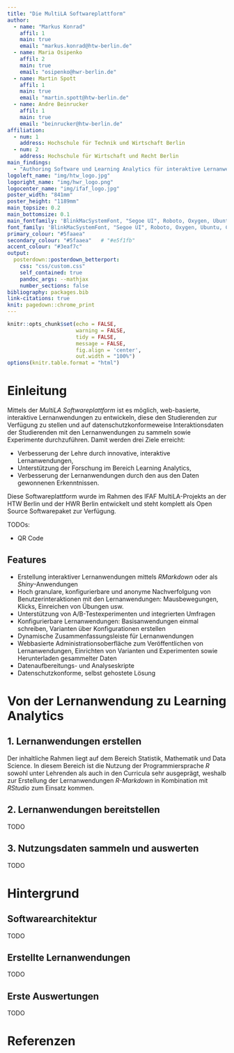 ```yaml
---
title: "Die MultiLA Softwareplattform"
author:
  - name: "Markus Konrad"
    affil: 1
    main: true
    email: "markus.konrad@htw-berlin.de"
  - name: Maria Osipenko
    affil: 2
    main: true
    email: "osipenko@hwr-berlin.de"
  - name: Martin Spott
    affil: 1
    main: true
    email: "martin.spott@htw-berlin.de"
  - name: Andre Beinrucker
    affil: 1
    main: true
    email: "beinrucker@htw-berlin.de"
affiliation:
  - num: 1
    address: Hochschule für Technik und Wirtschaft Berlin
  - num: 2
    address: Hochschule für Wirtschaft und Recht Berlin
main_findings:
  - "Authoring Software und Learning Analytics für interaktive Lernanwendungen im Bereich Statistik und Data Science"
logoleft_name: "img/htw_logo.jpg"
logoright_name: "img/hwr_logo.png"
logocenter_name: "img/ifaf_logo.jpg"
poster_width: "841mm"
poster_height: "1189mm"
main_topsize: 0.2
main_bottomsize: 0.1
main_fontfamily: 'BlinkMacSystemFont, "Segoe UI", Roboto, Oxygen, Ubuntu, Cantarell, "Fira Sans", "Droid Sans", "Helvetica Neue", sans-serif'
font_family: 'BlinkMacSystemFont, "Segoe UI", Roboto, Oxygen, Ubuntu, Cantarell, "Fira Sans", "Droid Sans", "Helvetica Neue", sans-serif'
primary_colour: "#5faaea"
secondary_colour: "#5faaea"   # "#e5f1fb"
accent_colour: "#3eaf7c"
output: 
  posterdown::posterdown_betterport:
    css: "css/custom.css"
    self_contained: true
    pandoc_args: --mathjax
    number_sections: false
bibliography: packages.bib
link-citations: true
knit: pagedown::chrome_print
---
```


```r
knitr::opts_chunk$set(echo = FALSE,
                      warning = FALSE,
                      tidy = FALSE,
                      message = FALSE,
                      fig.align = 'center',
                      out.width = "100%")
options(knitr.table.format = "html") 
```

# Einleitung

Mittels der *MultiLA Softwareplattform* ist es möglich, web-basierte, interaktive Lernanwendungen zu entwickeln, diese den Studierenden zur Verfügung zu stellen und auf datenschutzkonformeweise Interaktionsdaten der Studierenden mit den Lernanwendungen zu sammeln sowie Experimente durchzuführen. Damit werden drei Ziele erreicht:

- Verbesserung der Lehre durch innovative, interaktive Lernanwendungen,
- Unterstützung der Forschung im Bereich Learning Analytics,
- Verbesserung der Lernanwendungen durch den aus den Daten gewonnenen Erkenntnissen.

Diese Softwareplattform wurde im Rahmen des IFAF MultiLA-Projekts an der HTW Berlin und der HWR Berlin entwickelt und steht komplett als Open Source Softwarepaket zur Verfügung.

TODOs:

- QR Code

## Features

- Erstellung interaktiver Lernanwendungen mittels *RMarkdown* oder als *Shiny*-Anwendungen
- Hoch granulare, konfigurierbare und anonyme Nachverfolgung von Benutzerinteraktionen mit den Lernanwendungen: Mausbewegungen, Klicks, Einreichen von Übungen usw.
- Unterstützung von A/B-Testexperimenten und integrierten Umfragen
- Konfigurierbare Lernanwendungen: Basisanwendungen einmal schreiben, Varianten über Konfigurationen erstellen
- Dynamische Zusammenfassungsleiste für Lernanwendungen
- Webbasierte Administrationsoberfläche zum Veröffentlichen von Lernanwendungen, Einrichten von Varianten und Experimenten sowie Herunterladen gesammelter Daten
- Datenaufbereitungs- und Analyseskripte
- Datenschutzkonforme, selbst gehostete Lösung

# Von der Lernanwendung zu Learning Analytics

## 1. Lernanwendungen erstellen

Der inhaltliche Rahmen liegt auf dem Bereich Statistik, Mathematik und Data Science. In diesem Bereich ist die Nutzung der Programmiersprache *R* sowohl unter Lehrenden als auch in den Curricula sehr ausgeprägt, weshalb zur Erstellung der Lernanwendungen *R-Markdown* in Kombination mit *RStudio* zum Einsatz kommen.

## 2. Lernanwendungen bereitstellen

TODO

## 3. Nutzungsdaten sammeln und auswerten 

TODO

# Hintergrund

## Softwarearchitektur

TODO

## Erstellte Lernanwendungen

TODO

## Erste Auswertungen

TODO


# Referenzen
